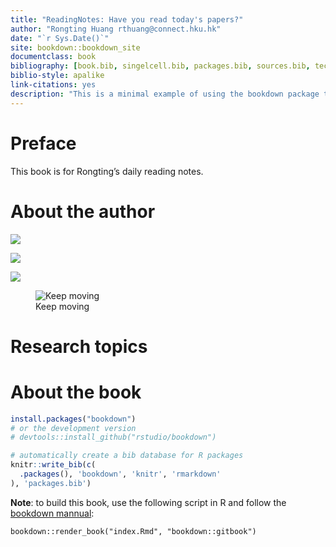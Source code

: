 ```yaml
--- 
title: "ReadingNotes: Have you read today's papers?"
author: "Rongting Huang rthuang@connect.hku.hk"
date: "`r Sys.Date()`"
site: bookdown::bookdown_site
documentclass: book
bibliography: [book.bib, singelcell.bib, packages.bib, sources.bib, tech.bib, pubmon.bib, topic_based.bib, datasets.bib]
biblio-style: apalike
link-citations: yes
description: "This is a minimal example of using the bookdown package to write a book. The output format for this example is bookdown::gitbook."
---
```


# Preface {-}


This book is for Rongting's daily reading notes.

# About the author {-}


![](./figs/Rongting/IMG-5393.jpg)

![](./figs/Rongting/IMG-6316.PNG)


![](./figs/Rongting/IMG-7418.JPG)


![Keep moving](./figs/Rongting/IMG-8010.JPG)


# Research topics {-}

# About the book {-}

```r
install.packages("bookdown")
# or the development version
# devtools::install_github("rstudio/bookdown")
```


```r
# automatically create a bib database for R packages
knitr::write_bib(c(
  .packages(), 'bookdown', 'knitr', 'rmarkdown'
), 'packages.bib')
```

**Note**: to build this book, use the following script in R and follow the [bookdown mannual](https://bookdown.org/yihui/bookdown/):
```
bookdown::render_book("index.Rmd", "bookdown::gitbook")
```


